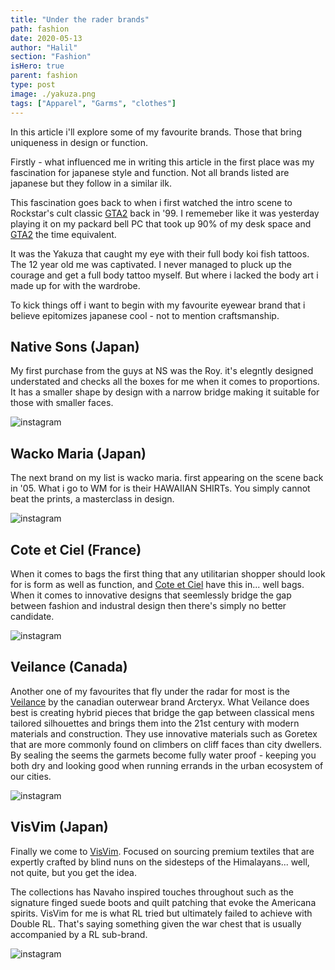 ```yaml
---
title: "Under the rader brands"
path: fashion
date: 2020-05-13
author: "Halil"
section: "Fashion"
isHero: true
parent: fashion
type: post
image: ./yakuza.png
tags: ["Apparel", "Garms", "clothes"]
---
```


In this article i'll explore some of my favourite brands. 
Those that bring uniqueness in design or function.

Firstly - what influenced me in writing this article in the first place was my fascination for 
japanese style and function. Not all brands listed are japanese but they follow in a similar ilk.

This fascination goes back to when i first watched the intro scene to Rockstar's cult classic <a href="https://amzn.to/3c6Febe" target="_blank">GTA2</a> back in '99. 
I rememeber like it was yesterday playing it on my packard bell PC that took up 90% of my desk space and <a href="https://amzn.to/3c6Febe" target="_blank">GTA2</a> the time equivalent.

It was the Yakuza that caught my eye with their full body koi fish tattoos. The 12 year old me was captivated.
I never managed to pluck up the courage and get a full body tattoo myself. But where i lacked the body art i made up for with the wardrobe.

To kick things off i want to begin with my favourite eyewear brand that i believe epitomizes 
japanese cool - not to mention craftsmanship.

## Native Sons (Japan)

My first purchase from the guys at NS was the Roy.
it's elegntly designed understated and checks all the boxes for me when it comes to proportions.
It has a smaller shape by design with a narrow bridge making it suitable for those with smaller faces.

![instagram](ByWbCOKFnuo)

## Wacko Maria (Japan)

The next brand on my list is wacko maria. first appearing on the scene back in '05. What i go to WM
for is their HAWAIIAN SHIRTs. You simply cannot beat the prints, a masterclass in design.

![instagram](B9JER_0p19B)

## Cote et Ciel (France)

When it comes to bags the first thing that any utilitarian shopper should look for is form as well as function, 
and <a href="https://amzn.to/2WZ1JdB" target="_blank">Cote et Ciel</a> have this in... well bags. When it comes to innovative designs that seemlessly bridge the gap between fashion and industral design 
then there's simply no better candidate.

![instagram](BdxwLFfBN3h)

## Veilance (Canada)

Another one of my favourites that fly under the radar for most is the <a href="https://amzn.to/2Aaqomo" target="_blank">Veilance</a> by the canadian
outerwear brand Arcteryx. 
What Veilance does best is creating hybrid pieces that bridge the gap between
classical mens tailored silhouettes and brings them into the 21st century with modern materials 
and construction. They use innovative materials such as Goretex that are more commonly found on climbers on cliff faces than city dwellers. 
By sealing the seems the garmets become fully water proof - keeping you both dry and looking good when running errands in the urban ecosystem of our cities.

![instagram](BeraJwLHV7k)

## VisVim (Japan)

Finally we come to <a href="https://amzn.to/36qsafk" target="_blank">VisVim</a>. Focused on sourcing premium textiles that are expertly crafted by blind nuns on the sidesteps of the Himalayans... 
well, not quite, but you get the idea.

The collections has Navaho inspired touches throughout such as the signature finged suede boots and quilt patching that evoke the Americana spirits.
VisVim for me is what RL tried but ultimately failed to achieve with Double RL. That's saying something given the war chest that is usually accompanied by a RL sub-brand.

![instagram](B_OjUY5Dgeq)